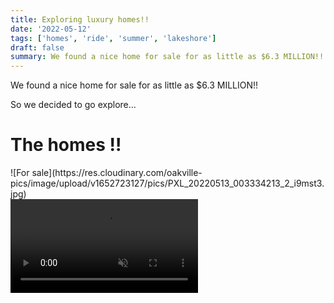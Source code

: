 ```yaml
---
title: Exploring luxury homes!!
date: '2022-05-12'
tags: ['homes', 'ride', 'summer', 'lakeshore']
draft: false
summary: We found a nice home for sale for as little as $6.3 MILLION!!
---
```


We found a nice home for sale for as little as $6.3 MILLION!!

So we decided to go explore...

# The homes !!

<div className="flex flex-wrap -mx-2 overflow-hidden xl:-mx-2">
  <div className="my-1 px-2 w-full overflow-hidden xl:my-1 xl:px-2 xl:w-1/2">
    ![For sale](https://res.cloudinary.com/oakville-pics/image/upload/v1652723127/pics/PXL_20220513_003334213_2_i9mst3.jpg)
  </div>
  <div className="my-1 px-2 w-full overflow-hidden xl:my-1 xl:px-2 xl:w-1/2">
  
  <video autoPlay muted playsInline controls className="w-[400px]" >
    <source src="https://res.cloudinary.com/demo/video/upload/q_auto/aibl4kw6zsn2hfcd50na.mp4" type="video/mp4" />
   </video>

  </div>

</div>
